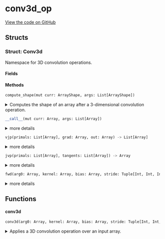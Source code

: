 # conv3d_op



[View the code on GitHub](https://github.com/endia-ai/Endia/tree/nightly/endia/functional/spacial_ops/conv3d_op.mojo)

## Structs

### Struct: Conv3d

Namespace for 3D convolution operations.



#### Fields

#### Methods

```python
compute_shape(mut curr: ArrayShape, args: List[ArrayShape])
```

<details>
<summary>Computes the shape of an array after a 3-dimensional convolution operation.</summary>

###### Args

- ``curr``: ``ArrayShape``
  The ArrayShape to store the result of the computation.

- ``args``: ``List[ArrayShape]``
  The input ArrayShape, and the convolution parameters encoded in an ArrayShape.


</details>

```python
__call__(mut curr: Array, args: List[Array])
```

<details>
<summary>more details</summary>

###### Args

- ``curr``: ``Array``
  

- ``args``: ``List[Array]``
  


</details>

```python
vjp(primals: List[Array], grad: Array, out: Array) -> List[Array]
```

<details>
<summary>more details</summary>

###### Args

- ``primals``: ``List[Array]``
  

- ``grad``: ``Array``
  

- ``out``: ``Array``
  

###### Returns
- ``List[Array]`` - 


</details>

```python
jvp(primals: List[Array], tangents: List[Array]) -> Array
```

<details>
<summary>more details</summary>

###### Args

- ``primals``: ``List[Array]``
  

- ``tangents``: ``List[Array]``
  

###### Returns
- ``Array`` - 


</details>

```python
fwd(arg0: Array, kernel: Array, bias: Array, stride: Tuple[Int, Int, Int] = Tuple(VariadicPack(<store_to_mem({1}), store_to_mem({1}), store_to_mem({1})>, True)), padding: Tuple[Int, Int, Int] = Tuple(VariadicPack(<store_to_mem({0}), store_to_mem({0}), store_to_mem({0})>, True)), dilation: Tuple[Int, Int, Int] = Tuple(VariadicPack(<store_to_mem({1}), store_to_mem({1}), store_to_mem({1})>, True)), groups: Int = 1) -> Array
```

<details>
<summary>more details</summary>

###### Args

- ``arg0``: ``Array``
  

- ``kernel``: ``Array``
  

- ``bias``: ``Array``
  

- ``stride``: ``Tuple[Int, Int, Int]`` (default: ``Tuple(VariadicPack(<store_to_mem({1}), store_to_mem({1}), store_to_mem({1})>, True))``)
  

- ``padding``: ``Tuple[Int, Int, Int]`` (default: ``Tuple(VariadicPack(<store_to_mem({0}), store_to_mem({0}), store_to_mem({0})>, True))``)
  

- ``dilation``: ``Tuple[Int, Int, Int]`` (default: ``Tuple(VariadicPack(<store_to_mem({1}), store_to_mem({1}), store_to_mem({1})>, True))``)
  

- ``groups``: ``Int`` (default: ``1``)
  

###### Returns
- ``Array`` - 


</details>

## Functions

#### **conv3d**

```python
conv3d(arg0: Array, kernel: Array, bias: Array, stride: Tuple[Int, Int, Int] = Tuple(VariadicPack(<store_to_mem({1}), store_to_mem({1}), store_to_mem({1})>, True)), padding: Tuple[Int, Int, Int] = Tuple(VariadicPack(<store_to_mem({0}), store_to_mem({0}), store_to_mem({0})>, True)), dilation: Tuple[Int, Int, Int] = Tuple(VariadicPack(<store_to_mem({1}), store_to_mem({1}), store_to_mem({1})>, True)), groups: Int = 1) -> Array
```

<details>
<summary>Applies a 3D convolution operation over an input array.</summary>

###### Args

- ``arg0``: ``Array``
  The input array.

- ``kernel``: ``Array``
  The convolution kernel.

- ``bias``: ``Array``
  The bias tensor.

- ``stride``: ``Tuple[Int, Int, Int]`` (default: ``Tuple(VariadicPack(<store_to_mem({1}), store_to_mem({1}), store_to_mem({1})>, True))``)
  The stride of the convolution operation. Defaults to (1, 1, 1).

- ``padding``: ``Tuple[Int, Int, Int]`` (default: ``Tuple(VariadicPack(<store_to_mem({0}), store_to_mem({0}), store_to_mem({0})>, True))``)
  The padding to apply to the input. Defaults to (0, 0, 0).

- ``dilation``: ``Tuple[Int, Int, Int]`` (default: ``Tuple(VariadicPack(<store_to_mem({1}), store_to_mem({1}), store_to_mem({1})>, True))``)
  The dilation to apply to the input. Defaults to (1, 1, 1).

- ``groups``: ``Int`` (default: ``1``)
  The number of groups to split the input and output channels into. Defaults to 1.

###### Returns
- ``Array`` - Array: The output array.


</details>

